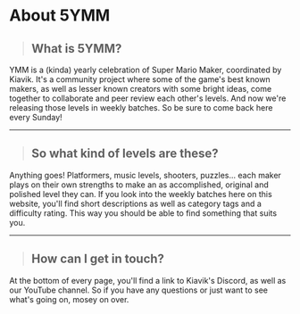 # About 5YMM

> ## What is 5YMM?
  YMM is a (kinda) yearly celebration of Super Mario Maker, coordinated by Kiavik. It's a community project where some of the game's best known makers, as well as lesser known creators with some bright ideas, come together to collaborate and peer review each other's levels. And now we're releasing those levels in weekly batches. So be sure to come back here every Sunday!

---

> ## So what kind of levels are these?
  Anything goes! Platformers, music levels, shooters, puzzles... each maker plays on their own strengths to make an as accomplished, original and polished level they can. If you look into the weekly batches here on this website, you'll find short descriptions as well as category tags and a difficulty rating. This way you should be able to find something that suits you. 

---

> ## How can I get in touch?
  At the bottom of every page, you'll find a link to Kiavik's Discord, as well as our YouTube channel. So if you have any questions or just want to see what's going on, mosey on over.